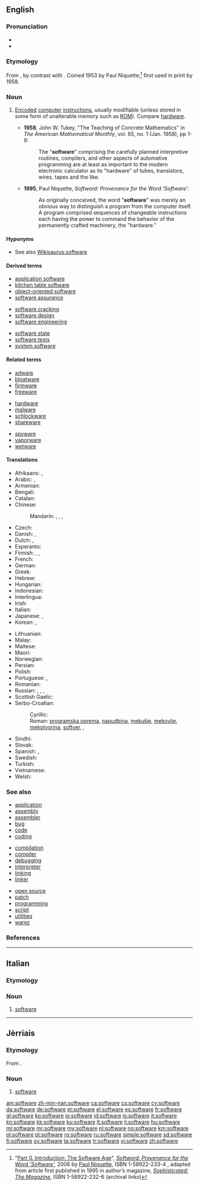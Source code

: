 {{also|Software}}
==English==

===Pronunciation===
* {{IPA|[ˈsɔftˌwɛɹ]|lang=en}}
* {{audio|en-us-software.ogg|Audio (US)|lang=en}}

===Etymology===
From {{suffix|soft|ware|lang=en}}, by contrast with {{term|hardware||the computer itself|lang=en}}. Coined 1953 by Paul Niquette;<ref>"[http://niquette.com/books/softword/part0.htm Part 0. Introduction: The Software Age]", ''[http://web.archive.org/web/20110716122819/http://www.niquette.com/books/softword/tocsoft.html Softword: Provenance for the Word 'Software'],'' 2006 by [http://web.archive.org/web/20081203022004/http://niquette.com/paul/paulhome.html Paul Niquette], ISBN 1-58922-233-4 , adapted from article first published in 1995 in author’s magazine, ''[http://web.archive.org/web/20100922062359/http://www.niquette.com/books/sophmag/tocsoph.html Sophisticated: The Magazine]'', ISBN 1-58922-232-6 (archival links)</ref> first used in print by {{w|John Tukey}} 1958.

===Noun===
{{wikipedia|dab=software (disambiguation)|software}}
{{en-noun|-}}

# {{context|computing|lang=en}} [[encode|Encoded]] [[computer]] [[instructions]], usually modifiable (unless stored in some form of unalterable memory such as [[ROM]]). Compare [[hardware]].
#* '''1958''', John W. Tukey, "The Teaching of Concrete Mathematics" in ''The American Mathematical Monthly'', vol. 65, no. 1 (Jan. 1958), pp 1-9:
#*: The "'''software'''" comprising the carefully planned interpretive routines, compilers, and other aspects of automative programming are at least as important to the modern electronic calculator as its "hardware" of tubes, transistors, wires, tapes and the like.
#* '''1995''', Paul Niquette, ''Softword: Provenance for the Word ‘Software’'':
#*: As originally conceived, the word "'''software'''" was merely an obvious way to distinguish a program from the computer itself. A program comprised sequences of changeable instructions each having the power to command the behavior of the permanently crafted machinery, the "hardware."

====Hyponyms====
* See also [[Wikisaurus:software]]

====Derived terms====
{{rel-top3|Terms derived from "software"}}
* [[application software]]
* [[kitchen table software]]
* [[object-oriented software]]
* [[software assurance]]
{{rel-mid3}}
* [[software cracking]]
* [[software design]]
* [[software engineering]]
{{rel-mid3}}
* [[software state]]
* [[software tests]]
* [[system software]]
{{rel-bottom}}

====Related terms====
{{rel-top3|Terms etymologically related to "software"}}
* [[adware]]
* [[bloatware]]
* [[firmware]]
* [[freeware]]
{{rel-mid3}}
* [[hardware]]
* [[malware]]
* [[schlockware]]
* [[shareware]]
{{rel-mid3}}
* [[spyware]]
* [[vaporware]]
* [[wetware]]
{{rel-bottom}}

====Translations====
{{trans-top|encoded computer instructions}}
* Afrikaans: {{t|af|sagteware}}, {{t|af|programmatuur}}
* Arabic: {{t|ar|برمجيات|p|tr=barmajiyāt}}, {{t|ar|برامج الحاسب|m-p|tr=barāmij al-ḥāsib}}
* Armenian: {{t|hy|ծրագրային ապահովում|tr=cragrayin apahovum|sc=Armn}}
* Bengali: {{t|bn|সফটওয়্যার|tr=sôphţowar|sc=Beng}}
* Catalan: {{t+|ca|programari|m}}
* Chinese:
*: Mandarin: {{t+|cmn|軟件|sc=Hani}}, {{t+|cmn|软件|tr=ruǎnjiàn|sc=Hani}}, {{qualifier|Taiwan}} {{t+|cmn|軟體|sc=Hani}}, {{t+|cmn|软体|tr=ruǎntǐ|sc=Hani}}
* Czech: {{t+|cs|software|m}}
* Danish: {{t+|da|software}}, {{t|da|programmel}}
* Dutch: {{t+|nl|software|m}}, {{t+|nl|programmatuur|m}}
* Esperanto: {{t|eo|programaro}}
* Finnish: {{t+|fi|ohjelmisto}}, {{t+|fi|tietokoneohjelma}}, {{t|fi|softa}}
* French: {{t+|fr|logiciel|m}}
* German: {{t+|de|Software|f}}
* Greek: {{t+|el|λογισμικό|n|tr=logismikó}}
* Hebrew: {{t|he|תוכנה|f}}
* Hungarian: {{t+|hu|szoftver}}
* Indonesian: {{t|id|piranti lunak}}
* Interlingua: {{t|ia|software}}
* Irish: {{t|ga|bogearraí|m-p}}
* Italian: {{t+|it|software|m}}
* Japanese: {{t+|ja|ソフトウェア|tr=sofutowea}}, {{t|ja|ソフト|tr=sofuto}}
* Korean: {{t+|ko|소프트웨어|tr=sopeuteuweeo|sc=Hang}}, {{t|ko|무른모|tr=mureunmo|sc=Hang}}
{{trans-mid}}
* Lithuanian: {{t+|lt|programinė įranga|f}}
* Malay: {{t+|ms|perisian}}
* Maltese: {{t|mt|softwer|m}}
* Maori: {{t|mi|pūmanawa}}
* Norwegian: {{t|no|programvare|m|f}}
* Persian: {{t+|fa|نرم افزار|tr=narmafzar}}
* Polish: {{t+|pl|oprogramowanie|n}}
* Portuguese: {{t+|pt|software|m}}, {{t+|pt|programa|m}}
* Romanian: {{t+|ro|software|n}}
* Russian: {{t+|ru|программное обеспечение|n|tr=prográmmnoje obespečénije}}, {{t|ru|софтвер|n|m|tr=sóftvɛr, softvɛ́r}}, {{t|ru|ПО|n|tr=pɛ-ó|sc=Cyrl}}, {{t+|ru|софт|m|tr=soft|sc=Cyrl}}
* Scottish Gaelic: {{t|gd|bathar-bog|m}}
* Serbo-Croatian:
*: Cyrillic:
*: Roman: [[programska oprema]], [[napudbina]], [[mekušje]], [[mekovlje]], [[mekotvorina]], [[softver]], {{t|sh|programska potpora|f}}, {{t|sh|programska podrška|f}}
* Sindhi: {{t+|sd|منطقگري|f}}
* Slovak: {{t|sk|softvér|m}}
* Spanish: {{t+|es|software|m}}, {{t+|es|programa|m}}
* Swedish: {{t+|sv|mjukvara|c}}
* Turkish: {{t+|tr|yazılım}}
* Vietnamese: {{t+|vi|phần mềm}}
* Welsh: {{t+|cy|meddalwedd|f}}
{{trans-bottom}}

===See also===
{{top3}}
* [[application]]
* [[assembly]]
* [[assembler]]
* [[bug]]
* [[code]]
* [[coding]]
{{mid3}}
* [[compilation]]
* [[compiler]]
* [[debugging]]
* [[interpreter]]
* [[linking]]
* [[linker]]
{{mid3}}
* [[open source]]
* [[patch]]
* [[programming]]
* [[script]]
* [[utilities]]
* [[warez]]
{{bottom}}

===References===
<references/>

----

==Italian==

===Etymology===
{{etyl|en|it}}

===Noun===
{{head|it|noun|g=m|invariable}}

# {{context|computing|lang=it}} [[#English|software]]

----

==Jèrriais==

===Etymology===
From {{etyl|en|roa-jer}} {{term|software|lang=en}}.

===Noun===
{{roa-jer-noun|m|pl=-}}

# {{context|computing|lang=roa-jer}} [[#English|software]]

[[am:software]]
[[zh-min-nan:software]]
[[ca:software]]
[[cs:software]]
[[cy:software]]
[[da:software]]
[[de:software]]
[[et:software]]
[[el:software]]
[[es:software]]
[[fr:software]]
[[gl:software]]
[[ko:software]]
[[io:software]]
[[id:software]]
[[is:software]]
[[it:software]]
[[kn:software]]
[[kk:software]]
[[ku:software]]
[[lt:software]]
[[li:software]]
[[hu:software]]
[[ml:software]]
[[mr:software]]
[[my:software]]
[[nl:software]]
[[no:software]]
[[km:software]]
[[pl:software]]
[[pt:software]]
[[ro:software]]
[[ru:software]]
[[simple:software]]
[[sd:software]]
[[fi:software]]
[[sv:software]]
[[ta:software]]
[[tr:software]]
[[vi:software]]
[[zh:software]]